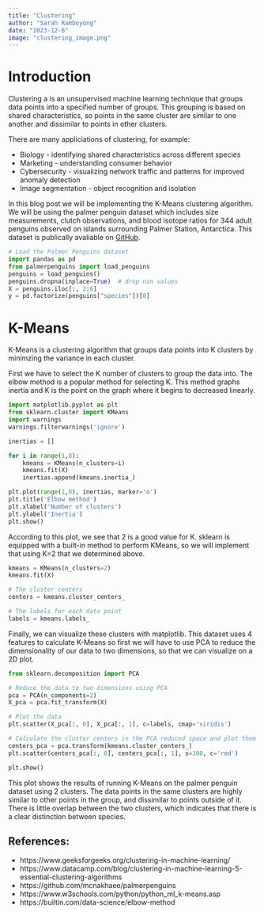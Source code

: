 ```yaml
---
title: "Clustering"
author: "Sarah Ramboyong"
date: "2023-12-6"
image: "clustering_image.png"
---
```

# Introduction 

Clustering a is an unsupervised machine learning technique that groups data points into a specified number of groups. This grouping is based on shared characteristics, so points in the same cluster are similar to one another and dissimilar to points in other clusters.

There are many appliciations of clustering, for example:

* Biology - identifying shared characteristics across different species
* Marketing - understanding consumer behavior
* Cybersecurity - visualizing network traffic and patterns for improved anomaly detection
* Image segmentation - object recognition and isolation

In this blog post we will be implementing the K-Means clustering algorithm. We will be using the palmer penguin dataset which includes size measurements, clutch observations, and blood isotope ratios for 344 adult penguins observed on islands surrounding Palmer Station, Antarctica. This dataset is publically avaliable on [GitHub](https://github.com/mcnakhaee/palmerpenguins).

```python
# Load the Palmer Penguins dataset
import pandas as pd
from palmerpenguins import load_penguins
penguins = load_penguins()
penguins.dropna(inplace=True)  # drop nan values
X = penguins.iloc[:, 2:6]
y = pd.factorize(penguins["species"])[0]
```


# K-Means

K-Means is a clustering algorithm that groups data points into K clusters by minimzing the variance in each cluster.

First we have to select the K number of clusters to group the data into. The elbow method is a popular method for selecting K. This method graphs inertia and K is the point on the graph where it begins to decreased linearly. 

```python
import matplotlib.pyplot as plt
from sklearn.cluster import KMeans
import warnings
warnings.filterwarnings('ignore')

inertias = []

for i in range(1,8):
    kmeans = KMeans(n_clusters=i)
    kmeans.fit(X)
    inertias.append(kmeans.inertia_)

plt.plot(range(1,8), inertias, marker='o')
plt.title('Elbow method')
plt.xlabel('Number of clusters')
plt.ylabel('Inertia')
plt.show()
```

According to this plot, we see that 2 is a good value for K. sklearn is equipped with a built-in method to perform KMeans, so we will implement that using K=2 that we determined above.

```python
kmeans = KMeans(n_clusters=2)
kmeans.fit(X)

# The cluster centers
centers = kmeans.cluster_centers_

# The labels for each data point
labels = kmeans.labels_
```

Finally, we can visualize these clusters with matplotlib. This dataset uses 4 features to calculate K-Means so first we will have to use PCA to reduce the dimensionality of our data to two dimensions, so that we can visualize on a 2D plot.

```python
from sklearn.decomposition import PCA

# Reduce the data to two dimensions using PCA
pca = PCA(n_components=2)
X_pca = pca.fit_transform(X)

# Plot the data
plt.scatter(X_pca[:, 0], X_pca[:, 1], c=labels, cmap='viridis')

# Calculate the cluster centers in the PCA reduced space and plot them
centers_pca = pca.transform(kmeans.cluster_centers_)
plt.scatter(centers_pca[:, 0], centers_pca[:, 1], s=300, c='red')

plt.show()
```

This plot shows the results of running K-Means on the palmer penguin dataset using 2 clusters. The data points in the same clusters are highly similar to other points in the group, and dissimilar to points outside of it. There is little overlap between the two clusters, which indicates that there is a clear distinction between species. 



## References:
* https://www.geeksforgeeks.org/clustering-in-machine-learning/
* https://www.datacamp.com/blog/clustering-in-machine-learning-5-essential-clustering-algorithms
* https://github.com/mcnakhaee/palmerpenguins
* https://www.w3schools.com/python/python_ml_k-means.asp
* https://builtin.com/data-science/elbow-method
